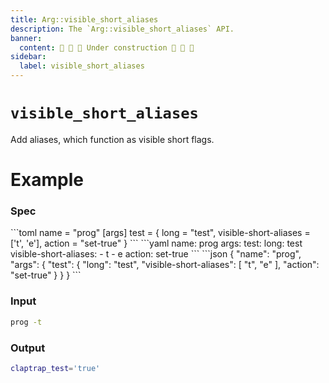 ```yaml
---
title: Arg::visible_short_aliases
description: The `Arg::visible_short_aliases` API.
banner:
  content: 🚧 🚧 🚧 Under construction 🚧 🚧 🚧
sidebar:
  label: visible_short_aliases
---
```



# `visible_short_aliases` <LinkButton href="https://docs.rs/clap/latest/clap/struct.Arg.html#method.visible_short_aliases" icon="open-book" variant="minimal"></LinkButton>

<Badge text="since 0.1.0" size="small" />

Add aliases, which function as visible short flags.

# Example

### Spec

<Tabs syncKey="format">
  <TabItem label="TOML">
```toml
name = "prog"
[args]
test = { long = "test", visible-short-aliases = ['t', 'e'], action = "set-true" }
```
  </TabItem>
  <TabItem label="YAML">
```yaml
name: prog
args:
  test:
    long: test
    visible-short-aliases:
    - t
    - e
    action: set-true
```
  </TabItem>
  <TabItem label="JSON">
```json
{
  "name": "prog",
  "args": {
    "test": {
      "long": "test",
      "visible-short-aliases": [
        "t",
        "e"
      ],
      "action": "set-true"
    }
  }
}
```
  </TabItem>
</Tabs>

### Input

```bash
prog -t
```

### Output

```bash
claptrap_test='true'
```
